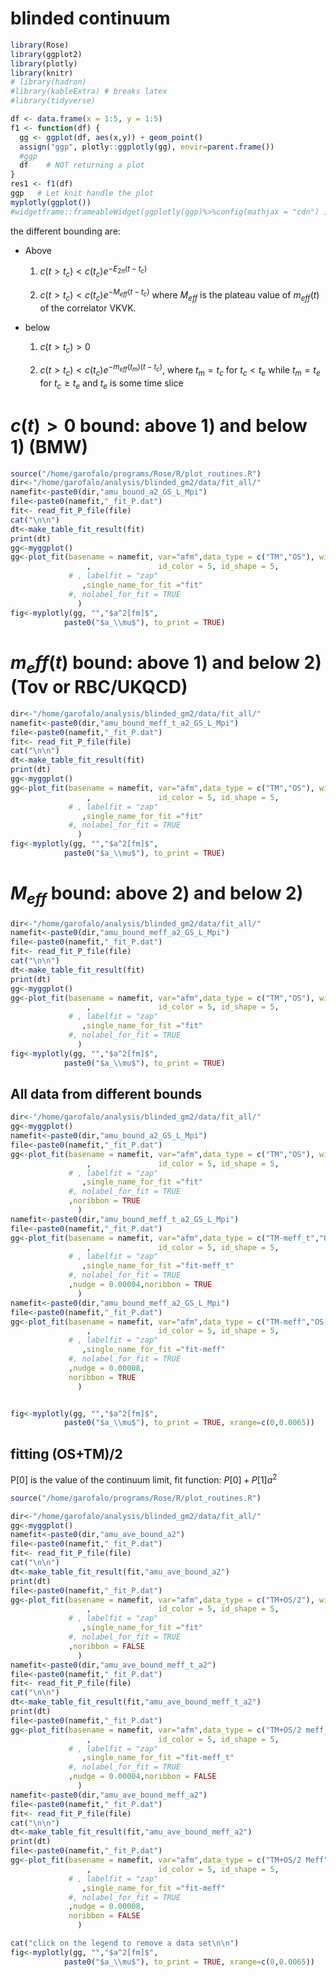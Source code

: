 # blinded continuum

```r
library(Rose)
library(ggplot2)
library(plotly)
library(knitr)
# library(hadron)
#library(kableExtra) # breaks latex
#library(tidyverse)

df <- data.frame(x = 1:5, y = 1:5)
f1 <- function(df) {
  gg <- ggplot(df, aes(x,y)) + geom_point()
  assign("ggp", plotly::ggplotly(gg), envir=parent.frame())
  #ggp
  df    # NOT returning a plot
}
res1 <- f1(df)
ggp   # Let knit handle the plot
myplotly(ggplot())
#widgetframe::frameableWidget(ggplotly(ggp)%>%config(mathjax = "cdn") )
```

the different bounding are:

- Above
  
  1) $c(t>t_c)< c(t_c) e^{-E_{2\pi} (t-t_c)}$
  
  2) $c(t>t_c)< c(t_c) e^{-M_{eff} (t-t_c)}$
    where $M_{eff}$ is the plateau value of $m_{eff}(t)$ of the correlator VKVK.

- below 

  1) $c(t>t_c) > 0$
  
  2) $c(t>t_c)< c(t_c) e^{-m_{eff}(t_m) (t-t_c)}$, where $t_m=t_c$ for  $t_c<t_e$
    while $t_m=t_e$ for $t_c\geq t_e$ and $t_e$ is some time slice

# $c(t)>0$ bound: above 1) and below 1) (BMW)

```r
source("/home/garofalo/programs/Rose/R/plot_routines.R")
dir<-"/home/garofalo/analysis/blinded_gm2/data/fit_all/"
namefit<-paste0(dir,"amu_bound_a2_GS_L_Mpi")
file<-paste0(namefit,"_fit_P.dat")
fit<- read_fit_P_file(file)
cat("\n\n")
dt<-make_table_fit_result(fit)
print(dt)
gg<-myggplot()
gg<-plot_fit(basename = namefit, var="afm",data_type = c("TM","OS"), width=1e-4, gg=gg
                 ,               id_color = 5, id_shape = 5,
             # , labelfit = "zap"
                ,single_name_for_fit ="fit"
             #, nolabel_for_fit = TRUE
               )
fig<-myplotly(gg, "","$a^2[fm]$",
            paste0("$a_\\mu$"), to_print = TRUE)
```

# $m_eff(t)$ bound: above 1) and below 2) (Tov or RBC/UKQCD)

```r
dir<-"/home/garofalo/analysis/blinded_gm2/data/fit_all/"
namefit<-paste0(dir,"amu_bound_meff_t_a2_GS_L_Mpi")
file<-paste0(namefit,"_fit_P.dat")
fit<- read_fit_P_file(file)
cat("\n\n")
dt<-make_table_fit_result(fit)
print(dt)
gg<-myggplot()
gg<-plot_fit(basename = namefit, var="afm",data_type = c("TM","OS"), width=1e-4, gg=gg
                 ,               id_color = 5, id_shape = 5,
             # , labelfit = "zap"
                ,single_name_for_fit ="fit"
             #, nolabel_for_fit = TRUE
               )
fig<-myplotly(gg, "","$a^2[fm]$",
            paste0("$a_\\mu$"), to_print = TRUE)
```

# $M_{eff}$ bound: above 2) and below 2)

```r
dir<-"/home/garofalo/analysis/blinded_gm2/data/fit_all/"
namefit<-paste0(dir,"amu_bound_meff_a2_GS_L_Mpi")
file<-paste0(namefit,"_fit_P.dat")
fit<- read_fit_P_file(file)
cat("\n\n")
dt<-make_table_fit_result(fit)
print(dt)
gg<-myggplot()
gg<-plot_fit(basename = namefit, var="afm",data_type = c("TM","OS"), width=1e-4, gg=gg
                 ,               id_color = 5, id_shape = 5,
             # , labelfit = "zap"
                ,single_name_for_fit ="fit"
             #, nolabel_for_fit = TRUE
               )
fig<-myplotly(gg, "","$a^2[fm]$",
            paste0("$a_\\mu$"), to_print = TRUE)
```

## All data from different bounds


```r
dir<-"/home/garofalo/analysis/blinded_gm2/data/fit_all/"
gg<-myggplot()
namefit<-paste0(dir,"amu_bound_a2_GS_L_Mpi")
file<-paste0(namefit,"_fit_P.dat")
gg<-plot_fit(basename = namefit, var="afm",data_type = c("TM","OS"), width=1e-4, gg=gg
                 ,               id_color = 5, id_shape = 5,
             # , labelfit = "zap"
                ,single_name_for_fit ="fit"
             #, nolabel_for_fit = TRUE
             ,noribbon = TRUE
               )
namefit<-paste0(dir,"amu_bound_meff_t_a2_GS_L_Mpi")
file<-paste0(namefit,"_fit_P.dat")
gg<-plot_fit(basename = namefit, var="afm",data_type = c("TM-meff_t","OS-meff_t"), width=1e-4, gg=gg
                 ,               id_color = 5, id_shape = 5,
             # , labelfit = "zap"
                ,single_name_for_fit ="fit-meff_t"
             #, nolabel_for_fit = TRUE
             ,nudge = 0.00004,noribbon = TRUE
               )
namefit<-paste0(dir,"amu_bound_meff_a2_GS_L_Mpi")
file<-paste0(namefit,"_fit_P.dat")
gg<-plot_fit(basename = namefit, var="afm",data_type = c("TM-meff","OS-meff"), width=1e-4, gg=gg
                 ,               id_color = 5, id_shape = 5,
             # , labelfit = "zap"
                ,single_name_for_fit ="fit-meff"
             #, nolabel_for_fit = TRUE
             ,nudge = 0.00008,
             noribbon = TRUE
               )


fig<-myplotly(gg, "","$a^2[fm]$",
            paste0("$a_\\mu$"), to_print = TRUE, xrange=c(0,0.0065))
```



## fitting (OS+TM)/2

P[0] is the value of the continuum limit, 
fit function: $P[0]+P[1]a^2$

```r
source("/home/garofalo/programs/Rose/R/plot_routines.R")

dir<-"/home/garofalo/analysis/blinded_gm2/data/fit_all/"
gg<-myggplot()
namefit<-paste0(dir,"amu_ave_bound_a2")
file<-paste0(namefit,"_fit_P.dat")
fit<- read_fit_P_file(file)
cat("\n\n")
dt<-make_table_fit_result(fit,"amu_ave_bound_a2")
print(dt)
file<-paste0(namefit,"_fit_P.dat")
gg<-plot_fit(basename = namefit, var="afm",data_type = c("TM+OS/2"), width=1e-4, gg=gg
                 ,               id_color = 5, id_shape = 5,
             # , labelfit = "zap"
                ,single_name_for_fit ="fit"
             #, nolabel_for_fit = TRUE
             ,noribbon = FALSE
               )
namefit<-paste0(dir,"amu_ave_bound_meff_t_a2")
file<-paste0(namefit,"_fit_P.dat")
fit<- read_fit_P_file(file)
cat("\n\n")
dt<-make_table_fit_result(fit,"amu_ave_bound_meff_t_a2")
print(dt)
file<-paste0(namefit,"_fit_P.dat")
gg<-plot_fit(basename = namefit, var="afm",data_type = c("TM+OS/2 meff_t"), width=1e-4, gg=gg
                 ,               id_color = 5, id_shape = 5,
             # , labelfit = "zap"
                ,single_name_for_fit ="fit-meff_t"
             #, nolabel_for_fit = TRUE
             ,nudge = 0.00004,noribbon = FALSE
               )
namefit<-paste0(dir,"amu_ave_bound_meff_a2")
file<-paste0(namefit,"_fit_P.dat")
fit<- read_fit_P_file(file)
cat("\n\n")
dt<-make_table_fit_result(fit,"amu_ave_bound_meff_a2")
print(dt)
file<-paste0(namefit,"_fit_P.dat")
gg<-plot_fit(basename = namefit, var="afm",data_type = c("TM+OS/2 Meff"), width=1e-4, gg=gg
                 ,               id_color = 5, id_shape = 5,
             # , labelfit = "zap"
                ,single_name_for_fit ="fit-meff"
             #, nolabel_for_fit = TRUE
             ,nudge = 0.00008,
             noribbon = FALSE
               )

cat("click on the legend to remove a data set\n\n")
fig<-myplotly(gg, "","$a^2[fm]$",
            paste0("$a_\\mu$"), to_print = TRUE, xrange=c(0,0.0065))
```